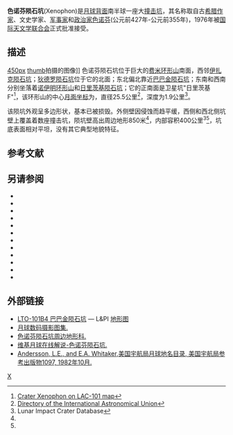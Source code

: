 {{lunar crater data |
 image=Zhiritskiy crater.jpg|240px|
 caption=色诺芬陨石坑位于中上部，正对着卫星坑"日里茨基 F"的北面。''[[美国宇航局|美国宇航局]]照片''|
 latitude=22.79|
 N_or_S=S|
 longitude=122.05|
 E_or_W=E|
 diameter=25.5公里|
 depth=1.9公里|
 colong=238|
 eponym=[[色诺芬|色诺芬]]}}

'''色诺芬陨石坑'''(Xenophon)是[[月球背面|月球背面]]南半球一座大[[撞击坑|撞击坑]]，其名称取自古[[希腊|希腊]][[作家|作家]]、文史学家、[[军事家|军事家]]和[[政治家|政治家]][[色诺芬|色诺芬]](公元前427年-公元前355年)，1976年被[[国际天文学联合会|国际天文学联合会]]正式批准接受。

==描述==
[[image:Far_side_101.jpg|450px]]
[[image:Normal_xenophon.jpg|thumb]]拍摄的图像]]
色诺芬陨石坑位于巨大的[[费米环形山|费米环形山]]南面，西邻[[伊扎克陨石坑|伊扎克陨石坑]]；[[狄德罗陨石坑|狄德罗陨石坑]]位于它的北面；东北偏北靠近[[巴巴金陨石坑|巴巴金陨石坑]]；东南和西南分别坐落着[[诺伊明环形山|诺伊明环形山]]和[[日里茨基陨石坑|日里茨基陨石坑]]；它的正南面是卫星坑"日里茨基 F"<ref>[http://planetarynames.wr.usgs.gov/images/Lunar/lac_101_lo.pdf Crater Xenophon on LAC-101 map]</ref>，该环形山的中心[[月面坐标|月面坐标]]为{{Coord|22.79|S|122.05|E|globe:Moon|nogoogle=1|noosm=1}}，直径25.5公里<ref name="IAU">[http://planetarynames.wr.usgs.gov/Feature/6607 Directory of the International Astronomical Union]</ref>，深度为1.9公里<ref name=LICD>Lunar Impact Crater Database</ref>。

该陨坑外观呈多边形状，基本已被损毁。外侧壁因侵蚀而趋平缓，西侧和西北侧坑壁上覆盖着数座撞击坑，陨坑壁高出周边地形850米<ref name="LICD"/>，内部容积400公里<sup>3</sup><ref name="LICD"/>，坑底表面相对平坦，没有其它典型地貌特征。

==参考文献==
{{Reflist}}

==另请参阅==
{{refbegin}}
* {{cite book
  | last1 = Andersson
  | first1 = L. E.
  | last2 = Whitaker
  | first2 = E. A.
  | authorlink2 = Ewen Whitaker
  | date = 1982
  | title = [[NASA|NASA]] Catalogue of Lunar Nomenclature
  | publisher = NASA RP-1097
  | ref = harv
  }}
* {{cite web
  | last = Blue
  | first = Jennifer
  | date = July 25, 2007
  | title = Gazetteer of Planetary Nomenclature
  | publisher = [[United_States_Geological_Survey|USGS]]
  | url = http://planetarynames.wr.usgs.gov/
  | accessdate = 2007-08-05
  | ref = harv
  | archive-date = 2018-12-25
  | archive-url = https://web.archive.org/web/20181225170157/https://planetarynames.wr.usgs.gov/
  | dead-url = no
  }}
* {{cite book
  | last1 = Bussey
  | first1 = B.
  | authorlink1 = Ben Bussey
  | last2 = Spudis
  | first2 = P.
  | authorlink2 = Paul Spudis
  | date = 2004
  | title = The Clementine Atlas of the Moon
  | publisher = Cambridge University Press
  | location = New York
  | isbn = 978-0-521-81528-4
  | ref = harv
  }}
* {{cite book
  | last1 = Cocks
  | first1 = Elijah E.
  | last2 = Cocks
  | first2 = Josiah C.
  | date = 1995
  | title = Who's Who on the Moon: A Biographical Dictionary of Lunar Nomenclature
  | url = https://archive.org/details/isbn_9780936389271
  | publisher = Tudor Publishers
  | isbn = 978-0-936389-27-1
  | ref = harv
  }}
* {{cite web
  | last = McDowell
  | first = Jonathan
  | date = July 15, 2007
  | url = http://host.planet4589.org/astro/lunar/
  | title = Lunar Nomenclature
  | publisher = Jonathan's Space Report
  | accessdate = 2007-10-24
  | ref = harv
  | archive-date = 2018-12-25
  | archive-url = https://web.archive.org/web/20181225170156/http://host.planet4589.org/astro/lunar/
  | dead-url = no
  }}
* {{cite journal| last1 = Menzel| first1 = D. H.| last2 = Minnaert| first2 = M.| last3 = Levin| first3 = B.| last4 = Dollfus| first4 = A.| last5 = Bell| first5 = B.| title = Report on Lunar Nomenclature by the Working Group of Commission 17 of the IAU| doi = 10.1007/BF00171763| journal = Space Science Reviews| volume = 12| issue = 2| pages = 136–186| date = 1971| bibcode = 1971SSRv...12..136M| ref = harv}}
* {{cite book
  | first = Patrick
  | last = Moore
  | authorlink = Patrick Moore
  | date = 2001
  | title = On the Moon
  | url = https://archive.org/details/patrickmooreonmo00patr
  | publisher = Sterling Publishing Co.
  | isbn = 978-0-304-35469-6
  | ref = harv
  }}
* {{cite book
  | first = Fred W.
  | last = Price
  | date = 1988
  | title = The Moon Observer's Handbook
  | publisher = Cambridge University Press
  | isbn = 978-0-521-33500-3
  | ref = harv
  }}
* {{cite book
  | last = Rükl
  | first = Antonín
  | authorlink = Antonín Rükl
  | date = 1990
  | title = Atlas of the Moon
  | publisher = Kalmbach Books
  | isbn = 978-0-913135-17-4
  | ref = harv
  }}
* {{cite book
  | last = Webb
  | first = Rev. T. W.
  | authorlink = Thomas William Webb
  | date = 1962
  | title = Celestial Objects for Common Telescopes
  | url = https://archive.org/details/celestialobjects00webb
  | edition = 6th revised
  | publisher = Dover
  | isbn = 978-0-486-20917-3
  | ref = harv
  }}
* {{cite book
  | first = Ewen A.
  | last = Whitaker
  | authorlink = Ewen Whitaker
  | date = 1999
  | title = Mapping and Naming the Moon
  | publisher = Cambridge University Press
  | isbn = 978-0-521-62248-6
  | ref = harv
  }}
* {{cite book
  | first = Peter T.
  | last = Wlasuk
  | date = 2000
  | title = Observing the Moon
  | publisher = Springer
  | isbn = 978-1-85233-193-1
  | ref = harv
 }}
{{refend}}

==外部链接==
* [http://www.lpi.usra.edu/resources/mapcatalog/LTO/lto101b4_2/ LTO-101B4 巴巴金陨石坑] — L&PI [[地形图|地形图]]
*[http://www.lpi.usra.edu/resources/lunar_orbiter/bin/srch_nam.shtml?Xenophon%7C0 月球数码摄影图集.]
*[http://www.lpi.usra.edu/resources/mapcatalog/LTO/lto101b4_2/ 色诺芬陨石坑周边地形科.]
*[http://the-moon.wikispaces.com/Xenophon 维基月球在线解说-色诺芬陨石坑.]
*[http://planet4589.org/astro/lunar/RP-1097.pdf Andersson, L.E., and E.A. Whitaker,美国宇航局月球地名目录, 美国宇航局参考出版物1097, 1982年10月.] {{Wayback|url=http://planet4589.org/astro/lunar/RP-1097.pdf |date=20141006125838 }}

[[Category:月球环形山|X]]
{{月球環形山 (T-Z)}}